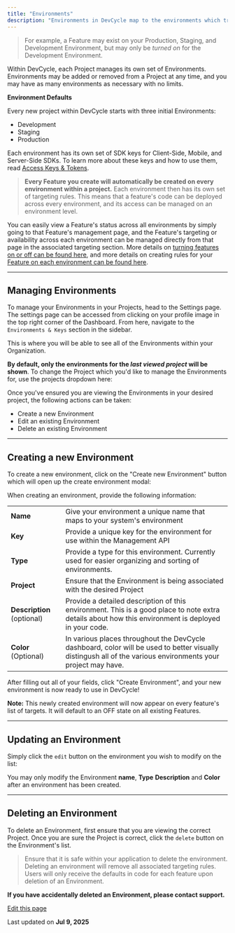```yaml
---
title: "Environments"
description: "Environments in DevCycle map to the environments which traditionally exist within a system's development lifecycle. Every Feature within DevCycle will exist across every Environment in your DevCycle Project, but each Environment manages Features independently."
---
```


> For example, a Feature may exist on your Production, Staging, and Development Environment, but may only be *turned on* for the Development Environment.

Within DevCycle, each Project manages its own set of Environments. Environments may be added or removed from a Project at any time, and you may have as many environments as necessary with no limits.

**Environment Defaults**

Every new project within DevCycle starts with three initial Environments:

* Development
* Staging
* Production

Each environment has its own set of SDK keys for Client-Side, Mobile, and Server-Side SDKs. To learn more about these keys and how to use them, read [Access Keys & Tokens](/platform/account-management/keys).

> **Every Feature you create will automatically be created on every environment within a project.** Each environment then has its own set of targeting rules. This means that a feature's code can be deployed across every environment, and its access can be managed on an environment level.

You can easily view a Feature's status across all environments by simply going to that Feature's management page, and the Feature's targeting or availability across each environment can be managed directly from that page in the associated targeting section. More details on [turning features on or off can be found here](/platform/feature-flags/features), and more details on creating rules for your [Feature on each environment can be found here](/platform/feature-flags/targeting/targeting-overview).

***

## Managing Environments[​](#managing-environments "Direct link to Managing Environments")

To manage your Environments in your Projects, head to the Settings page. The settings page can be accessed from clicking on your profile image in the top right corner of the Dashboard. From here, navigate to the `Environments & Keys` section in the sidebar.

This is where you will be able to see all of the Environments within your Organization.

**By default, only the environments for the *last viewed project* will be shown**. To change the Project which you'd like to manage the Environments for, use the projects dropdown here:

Once you've ensured you are viewing the Environments in your desired project, the following actions can be taken:

* Create a new Environment
* Edit an existing Environment
* Delete an existing Environment

***

## Creating a new Environment[​](#creating-a-new-environment "Direct link to Creating a new Environment")

To create a new environment, click on the "Create new Environment" button which will open up the create environment modal:

When creating an environment, provide the following information:

|                            |                                                                                                                                                              |
| -------------------------- | ------------------------------------------------------------------------------------------------------------------------------------------------------------ |
| **Name**                   | Give your environment a unique name that maps to your system's environment                                                                                   |
| **Key**                    | Provide a unique key for the environment for use within the Management API                                                                                   |
| **Type**                   | Provide a type for this environment. Currently used for easier organizing and sorting of environments.                                                       |
| **Project**                | Ensure that the Environment is being associated with the desired Project                                                                                     |
| **Description** (optional) | Provide a detailed description of this environment. This is a good place to note extra details about how this environment is deployed in your code.          |
| **Color** (Optional)       | In various places throughout the DevCycle dashboard, color will be used to better visually distingush all of the various environments your project may have. |

After filling out all of your fields, click "Create Environment", and your new environment is now ready to use in DevCycle!

**Note:** This newly created environment will now appear on every feature's list of targets. It will default to an OFF state on all existing Features.

***

## Updating an Environment[​](#updating-an-environment "Direct link to Updating an Environment")

Simply click the `edit` button on the environment you wish to modify on the list:

You may only modify the Environment **name**, **Type** **Description** and **Color** after an environment has been created.

***

## Deleting an Environment[​](#deleting-an-environment "Direct link to Deleting an Environment")

To delete an Environment, first ensure that you are viewing the correct Project. Once you are sure the Project is correct, click the `delete` button on the Environment's list.

> Ensure that it is safe within your application to delete the environment. Deleting an environment will remove all associated targeting rules. Users will only receive the defaults in code for each feature upon deletion of an Environment.

**If you have accidentally deleted an Environment, please contact support.**

[Edit this page](https://github.com/devcyclehq/devcycle-docs/edit/main/docs/platform/account-management/environments.md)

Last updated on **Jul 9, 2025**
